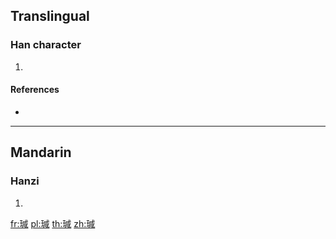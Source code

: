 {{character info/new}}
==Translingual==

===Han character===
{{Han char|rn=96|rad=玉|as=09|sn=13|four=13150|canj=MGIHR}}

# {{defn|Han|sort=玉09}}

====References====
* {{Han ref|kx=0737.030|dkj=21105|dj=1148.060|hdz=21125.140|uh=744A|ud=29770|bh=DEB2|bd=57010}}

----

==Mandarin==

===Hanzi===
{{cmn-hanzi|pin=[[zhēn]] ([[zhen1]])|wg=chen<sup>1</sup>}}

# {{defn|lang=cmn|sort=玉09}}

[[fr:瑊]]
[[pl:瑊]]
[[th:瑊]]
[[zh:瑊]]